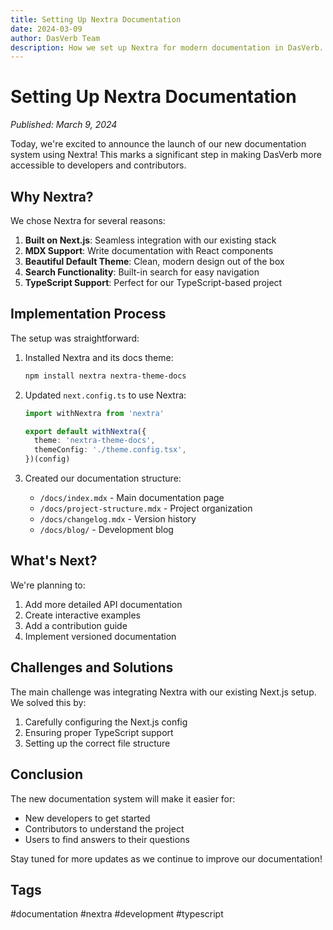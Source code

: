 ```yaml
---
title: Setting Up Nextra Documentation
date: 2024-03-09
author: DasVerb Team
description: How we set up Nextra for modern documentation in DasVerb.
---
```


# Setting Up Nextra Documentation

*Published: March 9, 2024*

Today, we're excited to announce the launch of our new documentation system using Nextra! This marks a significant step in making DasVerb more accessible to developers and contributors.

## Why Nextra?

We chose Nextra for several reasons:

1. **Built on Next.js**: Seamless integration with our existing stack
2. **MDX Support**: Write documentation with React components
3. **Beautiful Default Theme**: Clean, modern design out of the box
4. **Search Functionality**: Built-in search for easy navigation
5. **TypeScript Support**: Perfect for our TypeScript-based project

## Implementation Process

The setup was straightforward:

1. Installed Nextra and its docs theme:
   ```bash
   npm install nextra nextra-theme-docs
   ```

2. Updated `next.config.ts` to use Nextra:
   ```typescript
   import withNextra from 'nextra'
   
   export default withNextra({
     theme: 'nextra-theme-docs',
     themeConfig: './theme.config.tsx',
   })(config)
   ```

3. Created our documentation structure:
   - `/docs/index.mdx` - Main documentation page
   - `/docs/project-structure.mdx` - Project organization
   - `/docs/changelog.mdx` - Version history
   - `/docs/blog/` - Development blog

## What's Next?

We're planning to:

1. Add more detailed API documentation
2. Create interactive examples
3. Add a contribution guide
4. Implement versioned documentation

## Challenges and Solutions

The main challenge was integrating Nextra with our existing Next.js setup. We solved this by:

1. Carefully configuring the Next.js config
2. Ensuring proper TypeScript support
3. Setting up the correct file structure

## Conclusion

The new documentation system will make it easier for:

- New developers to get started
- Contributors to understand the project
- Users to find answers to their questions

Stay tuned for more updates as we continue to improve our documentation!

## Tags
#documentation #nextra #development #typescript 